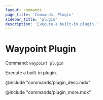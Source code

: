 ```yaml
---
layout: commands
page_title: 'Commands: Plugin'
sidebar_title: 'plugin'
description: 'Execute a built-in plugin.'
---
```


# Waypoint Plugin

Command: `waypoint plugin`

Execute a built-in plugin.

@include "commands/plugin_desc.mdx"

@include "commands/plugin_more.mdx"
